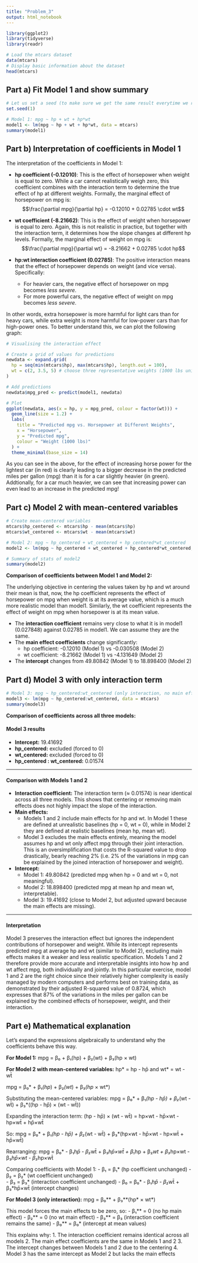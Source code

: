 ```yaml
---
title: "Problem_3"
output: html_notebook
---
```

```r
library(ggplot2)
library(tidyverse)
library(readr)
```


```r
# Load the mtcars dataset
data(mtcars)
# Display basic information about the dataset
head(mtcars)
```

## Part a) Fit Model 1 and show summary

```r
# Let us set a seed (to make sure we get the same result everytime we run the code) in case we are to use any random generators in this notebook.
set.seed(1)
```


```r
# Model 1: mpg ~ hp + wt + hp*wt
model1 <- lm(mpg ~ hp + wt + hp*wt, data = mtcars)
summary(model1)
```
## Part b) Interpretation of coefficients in Model 1

The interpretation of the coefficients in Model 1:

- **hp coefficient (-0.12010)**: This is the effect of horsepower when weight is equal to zero. While a car cannot realistically weigh zero, this coefficient combines with the interaction term to determine the true effect of hp at different weights. Formally, the marginal effect of horsepower on mpg is:  
  $$\frac{\partial mpg}{\partial hp} = -0.12010 + 0.02785 \cdot wt$$

- **wt coefficient (-8.21662)**: This is the effect of weight when horsepower is equal to zero. Again, this is not realistic in practice, but together with the interaction term, it determines how the slope changes at different hp levels. Formally, the marginal effect of weight on mpg is:  
  $$\frac{\partial mpg}{\partial wt} = -8.21662 + 0.02785 \cdot hp$$

- **hp:wt interaction coefficient (0.02785)**: The positive interaction means that the effect of horsepower depends on weight (and vice versa). Specifically:  
  - For heavier cars, the negative effect of horsepower on mpg becomes *less severe*.  
  - For more powerful cars, the negative effect of weight on mpg becomes *less severe*.  

In other words, extra horsepower is more harmful for light cars than for heavy cars, while extra weight is more harmful for low-power cars than for high-power ones. To better understand this, we can plot the following graph:

```r
# Visualising the interaction effect

# Create a grid of values for predictions
newdata <- expand.grid(
  hp = seq(min(mtcars$hp), max(mtcars$hp), length.out = 100),
  wt = c(2, 3.5, 5) # choose three representative weights (1000 lbs units)
)

# Add predictions
newdata$mpg_pred <- predict(model1, newdata)

# Plot
ggplot(newdata, aes(x = hp, y = mpg_pred, colour = factor(wt))) +
  geom_line(size = 1.2) +
  labs(
    title = "Predicted mpg vs. Horsepower at Different Weights",
    x = "Horsepower",
    y = "Predicted mpg",
    colour = "Weight (1000 lbs)"
  ) +
  theme_minimal(base_size = 14)
```
As you can see in the above, for the effect of increasing horse power for the lightest car (in red) is clearly leading to a bigger decrease in the predicted miles per gallon (mpg) than it is for a car slightly heavier (in green). Addtionally, for a car much heavier, we can see that increasing power can even lead to an increase in the predicted mpg!

## Part c) Model 2 with mean-centered variables

```r
# Create mean-centered variables
mtcars$hp_centered <- mtcars$hp - mean(mtcars$hp)
mtcars$wt_centered <- mtcars$wt - mean(mtcars$wt)

# Model 2: mpg ~ hp_centered + wt_centered + hp_centered*wt_centered
model2 <- lm(mpg ~ hp_centered + wt_centered + hp_centered*wt_centered, data = mtcars)

# Summary of stats of model2
summary(model2)
```

**Comparison of coefficients between Model 1 and Model 2:**

The underlying objective in centering the values taken by hp and wt around their mean is that, now, the hp coefficient represents the effect of horsepower on mpg when weight is at its average value, which is a much more realistic model than model1. Similarly, the wt coefficient represents the effect of weight on mpg when horsepower is at its mean value.

- The **interaction coefficient** remains very close to what it is in model1 (0.027848) against 0.02785 in model1. We can assume they are the same.
- The **main effect coefficients** change significantly:
  - hp coefficient: -0.12010 (Model 1) vs -0.030508 (Model 2) 
  - wt coefficient: -8.21662 (Model 1) vs -4.131649 (Model 2) 
- The **intercept** changes from 49.80842 (Model 1) to 18.898400 (Model 2)

## Part d) Model 3 with only interaction term

```r
# Model 3: mpg ~ hp_centered:wt_centered (only interaction, no main effects)
model3 <- lm(mpg ~ hp_centered:wt_centered, data = mtcars)
summary(model3)
```

**Comparison of coefficients across all three models:**

#### Model 3 results
- **Intercept:** 19.41692  
- **hp_centered:** excluded (forced to 0)  
- **wt_centered:** excluded (forced to 0)  
- **hp_centered : wt_centered:** 0.01574  

---

#### Comparison with Models 1 and 2
- **Interaction coefficient:** The interaction term (≈ 0.01574) is near identical across all three models. This shows that centering or removing main effects does not highly impact the slope of the interaction.  
- **Main effects:**  
  - Models 1 and 2 include main effects for hp and wt. In Model 1 these are defined at unrealistic baselines (hp = 0, wt = 0), while in Model 2 they are defined at realistic baselines (mean hp, mean wt).  
  - Model 3 excludes the main effects entirely, meaning the model assumes hp and wt only affect mpg through their joint interaction. This is an oversimplification that costs the R-squared value to drop drastically, bearly reaching 2% (i.e. 2% of the variations in mpg can be explained by the joined interaction of horsepower and weight). 
  
- **Intercept:**  
  - Model 1: 49.80842 (predicted mpg when hp = 0 and wt = 0, not meaningful).
  - Model 2: 18.898400 (predicted mpg at mean hp and mean wt, interpretable).
  - Model 3: 19.41692 (close to Model 2, but adjusted upward because the main effects are missing).  

---

#### Interpretation
Model 3 preserves the interaction effect but ignores the independent contributions of horsepower and weight. While its intercept represents predicted mpg at average hp and wt (similar to Model 2), excluding main effects makes it a weaker and less realistic specification. Models 1 and 2 therefore provide more accurate and interpretable insights into how hp and wt affect mpg, both individually and jointly. In this particular exercise, model 1 and 2 are the right choice since their relatively higher complexity is easily managed by modern computers and performs best on training data, as demonstrated by their adjusted R-squared value of 0.8724, which expresses that 87% of the variations in the miles per gallon can be explained by the combined effects of horsepower, weight, and their interaction.

## Part e) Mathematical explanation

Let's expand the expressions algebraically to understand why the coefficients behave this way.

**For Model 1:**
mpg = β₀ + β₁(hp) + β₂(wt) + β₃(hp × wt)

**For Model 2 with mean-centered variables:**
hp* = hp - hp̄ and wt* = wt - wt̄

mpg = β₀* + β₁*(hp*) + β₂*(wt*) + β₃*(hp* × wt*)

Substituting the mean-centered variables:
mpg = β₀* + β₁*(hp - hp̄) + β₂*(wt - wt̄) + β₃*((hp - hp̄) × (wt - wt̄))

Expanding the interaction term:
(hp - hp̄) × (wt - wt̄) = hp×wt - hp̄×wt - hp×wt̄ + hp̄×wt̄

So:
mpg = β₀* + β₁*(hp - hp̄) + β₂*(wt - wt̄) + β₃*(hp×wt - hp̄×wt - hp×wt̄ + hp̄×wt̄)

Rearranging:
mpg = β₀* - β₁*hp̄ - β₂*wt̄ + β₃*hp̄×wt̄ + β₁*hp + β₂*wt + β₃*hp×wt - β₃*hp̄×wt - β₃*hp×wt̄

Comparing coefficients with Model 1:
- β₁ = β₁* (hp coefficient unchanged)
- β₂ = β₂* (wt coefficient unchanged)  
- β₃ = β₃* (interaction coefficient unchanged)
- β₀ = β₀* - β₁*hp̄ - β₂*wt̄ + β₃*hp̄×wt̄ (intercept changes)

**For Model 3 (only interaction):**
mpg = β₀** + β₃**(hp* × wt*)

This model forces the main effects to be zero, so:
- β₁** = 0 (no hp main effect)
- β₂** = 0 (no wt main effect)
- β₃** = β₃ (interaction coefficient remains the same)
- β₀** = β₀* (intercept at mean values)

This explains why:
1. The interaction coefficient remains identical across all models
2. The main effect coefficients are the same in Models 1 and 2
3. The intercept changes between Models 1 and 2 due to the centering
4. Model 3 has the same intercept as Model 2 but lacks the main effects

